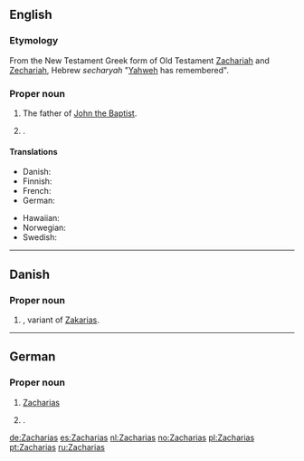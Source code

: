 ==English==

===Etymology===
From the New Testament Greek form of Old Testament [[Zachariah]] and [[Zechariah]], Hebrew ''secharyah'' "[[Yahweh]] has remembered".

===Proper noun===
{{en-proper noun}}

# {{context|biblical character|lang=en}} The father of [[John the Baptist]].
# {{given name|male|from=Hebrew}}.

====Translations====
{{trans-top|father of John the Baptist}}
* Danish: {{t-|da|Zakarias}}
* Finnish: {{t-|fi|Sakarias}}
* French: {{t-|fr|Zacharie}}
* German: {{t+|de|Zacharias}}
{{trans-mid}}
* Hawaiian: {{tø|haw|Zakaria}}
* Norwegian: {{t-|no|Sakarja}}
* Swedish: {{t-|sv|Sakarias}}
{{trans-bottom}}

{{trans-see|male given name|Zachary}}

----

==Danish==

===Proper noun===
{{head|da|proper noun}}

# {{given name|male|lang=da}}, variant of [[Zakarias]].

----

==German==

===Proper noun===
{{head|de|proper noun}}

# {{context|biblical character|lang=de}} [[#English|Zacharias]]
# {{given name|male|lang=de}}.

[[de:Zacharias]]
[[es:Zacharias]]
[[nl:Zacharias]]
[[no:Zacharias]]
[[pl:Zacharias]]
[[pt:Zacharias]]
[[ru:Zacharias]]